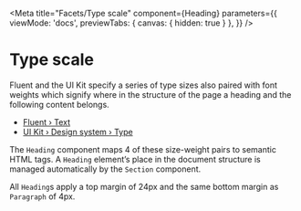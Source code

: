 


<Meta
  title="Facets/Type scale"
  component={Heading}
  parameters={{
    viewMode: 'docs',
    previewTabs: {
      canvas: { hidden: true }
    },
  }}
/>

# Type scale

Fluent and the UI Kit specify a series of type sizes also paired with font weights which signify where in the structure of the page a heading and the following content belongs.

- [Fluent › Text](https://www.figma.com/file/IkBEp9pnO4Ep7HH4Bq5xrW/Text?node-id=2%3A895)
- [UI Kit › Design system › Type](https://www.figma.com/file/UwN095fVIvwZDNtzTtUE3E/Microsoft-Teams-UI-Kit-Internal?node-id=4303%3A180379)

The `Heading` component maps 4 of these size-weight pairs to semantic HTML tags. A `Heading` element’s place in the document structure is managed automatically by the `Section` component.

All `Heading`s apply a top margin of 24px and the same bottom margin as `Paragraph` of 4px.

<Canvas>
  <Story name="Type scale">
    <View main={{
      title: [{text: 'Main section (h1)'}],
      abstract: [{text: '24px size, 32px line height, 600 weight'}],
      sections: [{
        title: [{text: 'Level 2 (h2)'}],
        abstract: [{text: '20px size, 28px line height, 600 weight'}],
        sections: [{
          title: [{text: 'Level 3 (h3)'}],
          abstract: [{text: '16px size, 22px line height, 600 weight'}],
          sections: [{
            title: [{text: 'Levels 4 and lower (h4, h5, h6)'}],
            abstract: [{text: '14px size, 20px line height, 600 weight'}]
          }]
        }]
      }]
    }}/>
  </Story>
</Canvas>

